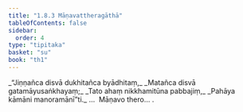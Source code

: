```yaml
---
title: "1.8.3 Māṇavattheragāthā"
tableOfContents: false
sidebar:
  order: 4
type: "tipitaka"
basket: "su"
book: "th1"
---
```



<DynamicBreadcrumb />

<Division number="73" book="th1" bookNo="19" page="236">

<Paragraph number="165" type="verses" book="th1">
_“Jiṇṇañca disvā dukhitañca byādhitaṃ,_  
_Matañca disvā gatamāyusaṅkhayaṃ;_  
_Tato ahaṃ nikkhamitūna pabbajiṃ,_  
_Pahāya kāmāni manoramānī”ti._  


</Paragraph>
</Division>

<Paragraph number="166" type="center" book="th1">
…  Māṇavo thero… .
</Paragraph>